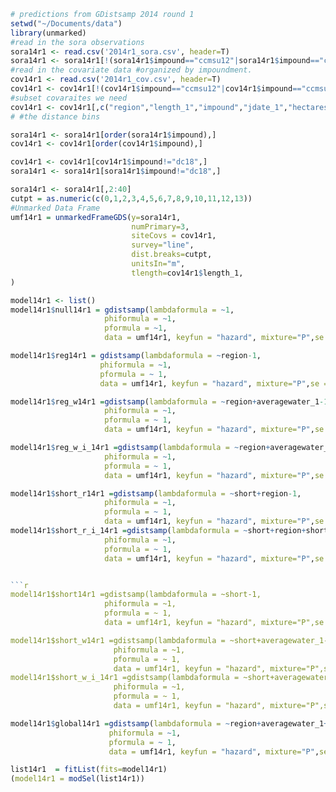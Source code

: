 ```r
# predictions from GDistsamp 2014 round 1
setwd("~/Documents/data")
library(unmarked)
#read in the sora observations
sora14r1 <- read.csv('2014r1_sora.csv', header=T)
sora14r1 <- sora14r1[!(sora14r1$impound=="ccmsu12"|sora14r1$impound=="ccmsu2"|sora14r1$impound=="ccmsu1"|sora14r1$impound=="ts2a"|sora14r1$impound=="ts4a"|sora14r1$impound=="ts6a"|sora14r1$impound=="ts8a"|sora14r1$impound=="kt2"|sora14r1$impound=="kt5"|sora14r1$impound=="kt5"|sora14r1$impound=="kt6"|sora14r1$impound=="kt9"),]
#read in the covariate data #organized by impoundment.
cov14r1 <- read.csv('2014r1_cov.csv', header=T)
cov14r1 <- cov14r1[!(cov14r1$impound=="ccmsu12"|cov14r1$impound=="ccmsu2"|cov14r1$impound=="ccmsu1"|cov14r1$impound=="ts2a"|cov14r1$impound=="ts4a"|cov14r1$impound=="ts6a"|cov14r1$impound=="ts8a"|cov14r1$impound=="kt2"|cov14r1$impound=="kt5"|cov14r1$impound=="kt5"|cov14r1$impound=="kt6"|cov14r1$impound=="kt9"),]
#subset covaraites we need
cov14r1 <- cov14r1[,c("region","length_1","impound","jdate_1","hectares","area", "treat","int","short","averagewater_1")]
# #the distance bins

sora14r1 <- sora14r1[order(sora14r1$impound),]
cov14r1 <- cov14r1[order(cov14r1$impound),]

cov14r1 <- cov14r1[cov14r1$impound!="dc18",]
sora14r1 <- sora14r1[sora14r1$impound!="dc18",]

sora14r1 <- sora14r1[,2:40]
cutpt = as.numeric(c(0,1,2,3,4,5,6,7,8,9,10,11,12,13)) 
#Unmarked Data Frame
umf14r1 = unmarkedFrameGDS(y=sora14r1, 
                           numPrimary=3,
                           siteCovs = cov14r1,
                           survey="line", 
                           dist.breaks=cutpt,  
                           unitsIn="m", 
                           tlength=cov14r1$length_1,
)
```

```r

model14r1 <- list()
model14r1$null14r1 = gdistsamp(lambdaformula = ~1, 
                     phiformula = ~1, 
                     pformula = ~1,
                     data = umf14r1, keyfun = "hazard", mixture="P",se = T, output="abund")

model14r1$reg14r1 = gdistsamp(lambdaformula = ~region-1, 
                    phiformula = ~1, 
                    pformula = ~ 1,
                    data = umf14r1, keyfun = "hazard", mixture="P",se = T, output="abund")
```
```r


model14r1$reg_w14r1 =gdistsamp(lambdaformula = ~region+averagewater_1-1, 
                     phiformula = ~1, 
                     pformula = ~ 1,
                     data = umf14r1, keyfun = "hazard", mixture="P",se = T, output="abund")

model14r1$reg_w_i_14r1 =gdistsamp(lambdaformula = ~region+averagewater_1+region*averagewater_1-1, 
                     phiformula = ~1, 
                     pformula = ~ 1,
                     data = umf14r1, keyfun = "hazard", mixture="P",se = T, output="abund")
```
```r
model14r1$short_r14r1 =gdistsamp(lambdaformula = ~short+region-1, 
                     phiformula = ~1, 
                     pformula = ~ 1,
                     data = umf14r1, keyfun = "hazard", mixture="P",se = T, output="abund")
model14r1$short_r_i_14r1 =gdistsamp(lambdaformula = ~short+region+short*region-1, 
                     phiformula = ~1, 
                     pformula = ~ 1,
                     data = umf14r1, keyfun = "hazard", mixture="P",se = T, output="abund")


```r
model14r1$short14r1 =gdistsamp(lambdaformula = ~short-1, 
                     phiformula = ~1, 
                     pformula = ~ 1,
                     data = umf14r1, keyfun = "hazard", mixture="P",se = T, output="abund")

model14r1$short_w14r1 =gdistsamp(lambdaformula = ~short+averagewater_1-1, 
                       phiformula = ~1, 
                       pformula = ~ 1,
                       data = umf14r1, keyfun = "hazard", mixture="P",se = T, output="abund")
model14r1$short_w_i_14r1 =gdistsamp(lambdaformula = ~short+averagewater_1+short*averagewater_1-1, 
                       phiformula = ~1, 
                       pformula = ~ 1,
                       data = umf14r1, keyfun = "hazard", mixture="P",se = T, output="abund")
```
```r
model14r1$global14r1 =gdistsamp(lambdaformula = ~region+averagewater_1+short+region*averagewater_1+averagewater_1*short+region*short-1, 
                      phiformula = ~1, 
                      pformula = ~ 1,
                      data = umf14r1, keyfun = "hazard", mixture="P",se = T, output="abund")

```
```r

list14r1  = fitList(fits=model14r1)
(model14r1 = modSel(list14r1))

```